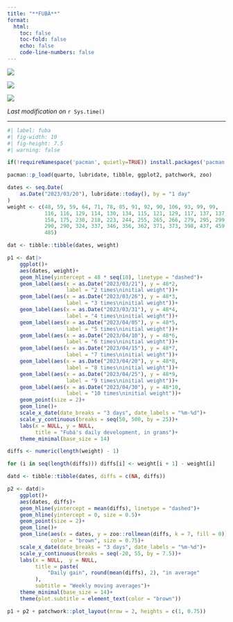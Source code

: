 ```yaml
---
title: "**FUBÁ**"
format:
  html:
    toc: false
    toc-fold: false
    echo: false
    code-line-numbers: false
---
```


::: {layout="[[-10,80,-10], [50,50]]"}
![](fuba_1.jpeg)

![](fuba_2.jpeg)

![](fuba_3.jpeg)
:::

*Last modification on* `r Sys.time()`

***

```r
#| label: fuba
#| fig-width: 10
#| fig-height: 7.5
#| warning: false

if(!requireNamespace('pacman', quietly=TRUE)) install.packages('pacman')

pacman::p_load(quarto, lubridate, tibble, ggplot2, patchwork, zoo)

dates <- seq.Date(
    as.Date("2023/03/20"), lubridate::today(), by = "1 day"
)
weight <- c(48, 59, 59, 64, 71, 78, 85, 91, 92, 90, 106, 93, 99, 99,
            116, 116, 129, 114, 130, 134, 115, 121, 129, 117, 137, 137,
            158, 175, 230, 218, 223, 244, 255, 265, 266, 279, 295, 299,
            290, 290, 324, 337, 346, 356, 362, 371, 373, 398, 437, 459,
            485)

dat <- tibble::tibble(dates, weight)

p1 <- dat|>
    ggplot()+
    aes(dates, weight)+
    geom_hline(yintercept = 48 * seq(10), linetype = "dashed")+
    geom_label(aes(x = as.Date("2023/03/21"), y = 48*2,
                   label = "2 times\ninitial weight"))+
    geom_label(aes(x = as.Date("2023/03/26"), y = 48*3,
                   label = "3 times\ninitial weight"))+
    geom_label(aes(x = as.Date("2023/03/31"), y = 48*4,
                   label = "4 times\ninitial weight"))+
    geom_label(aes(x = as.Date("2023/04/05"), y = 48*5,
                   label = "5 times\ninitial weight"))+
    geom_label(aes(x = as.Date("2023/04/10"), y = 48*6,
                   label = "6 times\ninitial weight"))+
    geom_label(aes(x = as.Date("2023/04/15"), y = 48*7,
                   label = "7 times\ninitial weight"))+
    geom_label(aes(x = as.Date("2023/04/20"), y = 48*8,
                   label = "8 times\ninitial weight"))+
    geom_label(aes(x = as.Date("2023/04/25"), y = 48*9,
                   label = "9 times\ninitial weight"))+
    geom_label(aes(x = as.Date("2023/04/30"), y = 48*10,
                   label = "10 times\ninitial weight"))+
    geom_point(size = 2)+
    geom_line()+
    scale_x_date(date_breaks = "3 days", date_labels = "%m-%d")+
    scale_y_continuous(breaks = seq(50, 500, by = 25))+
    labs(x = NULL, y = NULL,
         title = "Fubá's daily development, in grams")+
    theme_minimal(base_size = 14)

diffs <- numeric(length(weight) - 1)

for (i in seq(length(diffs))) diffs[i] <- weight[i + 1] - weight[i]

datd <- tibble::tibble(dates, diffs = c(NA, diffs))

p2 <- datd|>
    ggplot()+
    aes(dates, diffs)+
    geom_hline(yintercept = mean(diffs), linetype = "dashed")+
    geom_hline(yintercept = 0, size = 0.5)+
    geom_point(size = 2)+
    geom_line()+
    geom_line(aes(x = dates, y = zoo::rollmean(diffs, k = 7, fill = 0)),
              color = "brown", size = 0.75)+
    scale_x_date(date_breaks = "3 days", date_labels = "%m-%d")+
    scale_y_continuous(breaks = seq(-20, 55, by = 7.5))+
    labs(x = NULL,  y = NULL,
         title = paste(
             "Daily gain", round(mean(diffs), 2), "in average"
         ),
         subtitle = "Weekly moving averages")+
    theme_minimal(base_size = 14)+
    theme(plot.subtitle = element_text(color = "brown"))

p1 + p2 + patchwork::plot_layout(nrow = 2, heights = c(1, 0.75))

```
